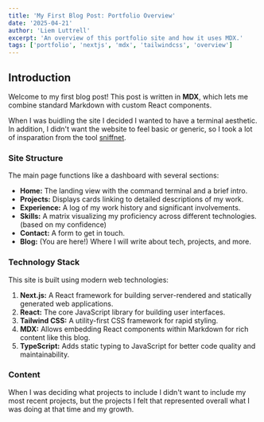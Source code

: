 ```yaml
---
title: 'My First Blog Post: Portfolio Overview'
date: '2025-04-21'
author: 'Liem Luttrell'
excerpt: 'An overview of this portfolio site and how it uses MDX.'
tags: ['portfolio', 'nextjs', 'mdx', 'tailwindcss', 'overview']
---
```


## Introduction

Welcome to my first blog post! This post is written in **MDX**, which lets me combine standard Markdown with custom React components.

When I was buidling the site I decided I wanted to have a terminal aesthetic. In addition, I didn't want the website to feel basic or generic, so I took a lot of insparation from the tool [sniffnet](https://sniffnet.net/).

### Site Structure

The main page functions like a dashboard with several sections:

*   **Home:** The landing view with the command terminal and a brief intro.
*   **Projects:** Displays cards linking to detailed descriptions of my work.
*   **Experience:** A log of my work history and significant involvements.
*   **Skills:** A matrix visualizing my proficiency across different technologies. (based on my confidence)
*   **Contact:** A form to get in touch.
*   **Blog:** (You are here!) Where I will write about tech, projects, and more.

### Technology Stack

This site is built using modern web technologies:

1.  **Next.js:** A React framework for building server-rendered and statically generated web applications.
2.  **React:** The core JavaScript library for building user interfaces.
3.  **Tailwind CSS:** A utility-first CSS framework for rapid styling.
4.  **MDX:** Allows embedding React components within Markdown for rich content like this blog.
5.  **TypeScript:** Adds static typing to JavaScript for better code quality and maintainability.


### Content

When I was deciding what projects to include I didn't want to include my most recent projects, but the projects I felt that represented overall what I was doing at that time and my growth.